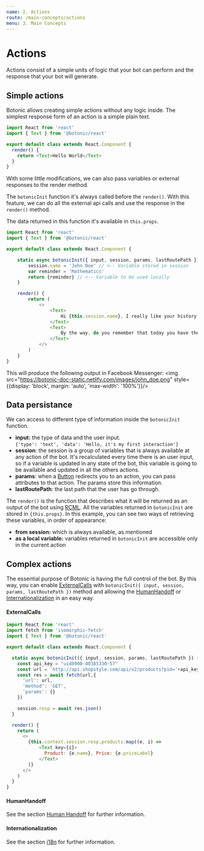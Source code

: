 ```yaml
---
name: 2. Actions
route: /main-concepts/actions
menu: 3. Main Concepts
---
```


# **Actions**

Actions consist of a simple units of logic that your bot can perform and the response that your bot will generate.

## Simple actions

Botonic allows creating simple actions without any logic inside. The simplest response form of an action is a simple plain text.

```javascript
import React from 'react'
import { Text } from '@botonic/react'

export default class extends React.Component {
  render() {
    return <Text>Hello World</Text>
  }
}
```

With some little modifications, we can also pass variables or external responses to the render method.

The `botonicInit` function it's always called before the `render()`. With this feature, we can do all the external api calls and use the response in the `render()` method.

The data returned in this function it's available in `this.props`.

```javascript
import React from 'react'
import { Text } from '@botonic/react'

export default class extends React.Component {

    static async botonicInit({ input, session, params, lastRoutePath }) {
        session.name = 'John Doe' // <-- Variable stored in session
        var reminder = 'Mathematics'
        return {reminder} // <-- Variable to be used locally
    }

    render() {
        return (
            <>
                <Text>
                    Hi {this.session.name}, I really like your history!
                </Text>
                <Text>
                    By the way, do you remember that today you have the lesson of {this.props.reminder}?
                </Text>
            </>
        )
    }
}
```
This will produce the following output in Facebook Messenger:
<img src="https://botonic-doc-static.netlify.com/images/john_doe.png" style={{display: 'block', margin: 'auto', 'max-width': '100%'}}/>

## Data persistance
We can access to different type of information inside the `botonicInit` function.
- **input:** the type of data and the user input.  
`{'type': 'text', 'data': 'Hello, it's my first interaction'}`
- **session**: the session is a group of variables that is always available at any action of the bot. It's recalculated every time there is an user input, so if a variable is updated in any state of the bot, this variable is going to be available and updated in all the others actions.
- **params**: when a [Button](/main-concepts/rich-conversational-markup-language) redirects you to an action, you can pass attributes to that action. The params store this information.
- **lastRoutePath**: the last path that the user has go through.

The `render()` is the function that describes what it will be returned as an output of the bot using [RCML](/api/rich-conversational-markup-language). All the variables returned in `botonicInit` are stored in `{this.props}`. In this example, you can see two ways of retrieving these variables, in order of appearance:  
-  **from session:** which is always available, as mentioned
-  **as a local variable:** variables returned in `botonicInit` are accessible only in the current action


## Complex actions

The essential purpose of Botonic is having the full control of the bot. By this way, you can enable [ExternalCalls](#ExternalCalls) with `botonicInit({ input, session, params, lastRoutePath })` method and allowing the [HumanHandoff](#humanhandoff) or [Internationalization](#internationalization) in an easy way.

#### ExternalCalls
```javascript
import React from 'react'
import fetch from 'isomorphic-fetch'
import { Text } from '@botonic/react'

export default class extends React.Component {

  static async botonicInit({ input, session, params, lastRoutePath }) {
    const api_key = "uid8900-40385330-57"
    const url = 'http://api.shopstyle.com/api/v2/products?pid='+api_key+'&fts='+req.input.data+'&offset=0&limit=5'
    const res = await fetch(url,{
      'url': url,
      'method': 'GET',
      'params': {}
    })

    session.resp = await res.json()
  }

  render() {
    return (
      <>
        {this.context.session.resp.products.map((e, i) =>
            <Text key={i}>
              Product: {e.name}, Price: {e.priceLabel}
            </Text>
        )}
      </>
    )
  }
}
```

#### HumanHandoff
See the section [Human Handoff](/main-concepts/human-handoff) for further information.

#### Internationalization
See the section [i18n](/main-concepts/i18n) for further information. 
